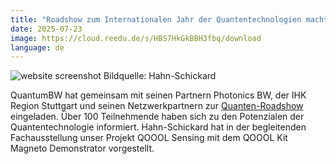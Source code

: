 ```yaml
---
title: "Roadshow zum Internationalen Jahr der Quantentechnologien macht Station bei der IHK Region Stuttgart"
date: 2025-07-23
image: https://cloud.reedu.de/s/HBS7HkGkBBH3fbq/download
language: de
---
```


![website screenshot](https://cloud.reedu.de/s/HBS7HkGkBBH3fbq/download)
Bildquelle: Hahn-Schickard 

QuantumBW hat gemeinsam mit seinen Partnern Photonics BW, der IHK Region Stuttgart und seinen Netzwerkpartnern zur [Quanten-Roadshow](https://www.quantumbw.de/de/news/auftakt-quanten-roadshow/) eingeladen. Über 100 Teilnehmende haben sich zu den Potenzialen der Quantentechnologie informiert. Hahn-Schickard hat in der begleitenden Fachausstellung unser Projekt QOOOL Sensing mit dem QOOOL Kit Magneto Demonstrator vorgestellt. 
